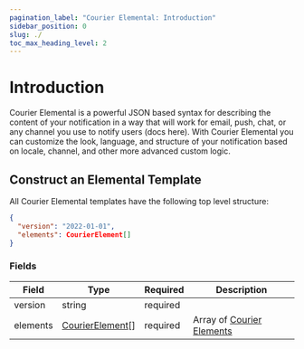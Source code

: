 ```yaml
---
pagination_label: "Courier Elemental: Introduction"
sidebar_position: 0
slug: ./
toc_max_heading_level: 2
---
```



# Introduction

Courier Elemental is a powerful JSON based syntax for describing the content of your notification in a way that will work for email, push, chat, or any channel you use to notify users (docs here). With Courier Elemental you can customize the look, language, and structure of your notification based on locale, channel, and other more advanced custom logic.

## Construct an Elemental Template

All Courier Elemental templates have the following top level structure:

```json
{
  "version": "2022-01-01",
  "elements": CourierElement[]
}
```

### Fields

| Field    | Type                         | Required | Description                           |
| -------- | ---------------------------- | -------- | ------------------------------------- |
| version  | string                       | required |                                       |
| elements | [CourierElement](elements)[] | required | Array of [Courier Elements](elements) |
